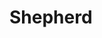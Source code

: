 
# Shepherd
<ProjectDetails
  floatRight
  region="Iron Islands"
  house="House Shepherd"
  type="Keep"
  status="Completed"
  warp="/warp shepherd"
  projectLead="BimJeam4"
  dateStarted="2013-10-27T07:00:00+00:00"
  dateCompleted="2013-10-27T07:00:00+00:00"
/>
